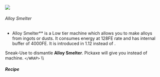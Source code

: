  ![](/mods/techreborn/alloy_smelter.png)


###### Alloy Smelter

- Alloy Smelter** is a Low tier machine which allows you to make
        alloys from ingots or dusts. It consumes energy at 128FE rate
        and has internal buffer of 4000FE. It is introduced in 1.12
        instead of
        <Mcitem id="techreborn:electric_alloy_furnace"/>.

Sneak-Use
<Mcitem id="techreborn:wrench"/> to dismantle
**Alloy Smelter**. Pickaxe will give you
<Mcitem id="techreborn:machine_block"/> instead of
machine. `</WRAP>` \\\\

##### Recipe

<Recipe recipe=" input air techreborn:electronic_circuit input
techreborn:electric_furnace techreborn:machine_block
techreborn:electric_furnace input air output techreborn:alloy_smelter
"/>
